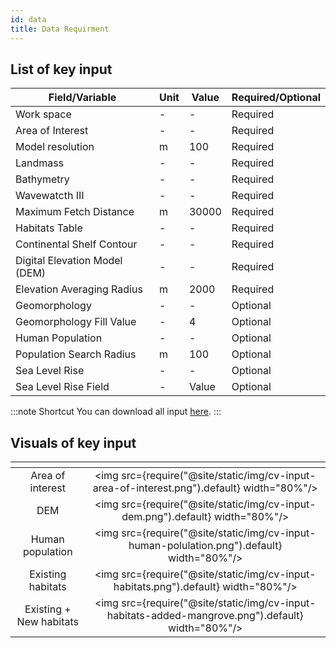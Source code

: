 ```yaml
---
id: data
title: Data Requirment
---
```


## List of key input

| Field/Variable                     | Unit                | Value               | Required/Optional   |
| -----------------------------------| ------------------- |---------------------|---------------------|
| Work space                         | -                   | -                   | Required            |
| Area of Interest                   | -                   | -                   | Required            |
| Model resolution                   | m                   | 100                 | Required            |
| Landmass                           | -                   | -                   | Required            |
| Bathymetry                         | -                   | -                   | Required            |
| Wavewatcth Ⅲ                       | -                   | -                   | Required            |
| Maximum Fetch Distance             | m                   | 30000               | Required            |
| Habitats Table                     | -                   | -                   | Required            |
| Continental Shelf Contour          | -                   | -                   | Required            |
| Digital Elevation Model (DEM)      | -                   | -                   | Required            |
| Elevation Averaging Radius         | m                   | 2000                | Required            |
| Geomorphology                      | -                   | -                   | Optional            |
| Geomorphology Fill Value           | -                   | 4                   | Optional            |
| Human Population                   | -                   | -                   | Optional            |
| Population Search Radius           | m                   | 100                 | Optional            |
| Sea Level Rise                     | -                   | -                   | Optional            |
| Sea Level Rise Field               | -                   | Value               | Optional            |

:::note Shortcut
You can download all input [here](http://invest-model-input-files.s3-website-ap-southeast-1.amazonaws.com/).
:::

## Visuals of key input  

| <!-- -->                            | <!-- -->            |            
| :---------------------------------: | :-----------------: |
| Area of interest                    |<img src={require("@site/static/img/cv-input-area-of-interest.png").default} width="80%"/> |
| DEM                                 |<img src={require("@site/static/img/cv-input-dem.png").default} width="80%"/> |
| Human population                    |<img src={require("@site/static/img/cv-input-human-polulation.png").default} width="80%"/> |
| Existing habitats                   |<img src={require("@site/static/img/cv-input-habitats.png").default} width="80%"/> |
| Existing + New habitats             |<img src={require("@site/static/img/cv-input-habitats-added-mangrove.png").default} width="80%"/> |

